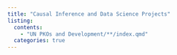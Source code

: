 ```yaml
---
title: "Causal Inference and Data Science Projects"
listing:
  contents: 
    - "UN PKOs and Development/**/index.qmd"
  categories: true
---
```

